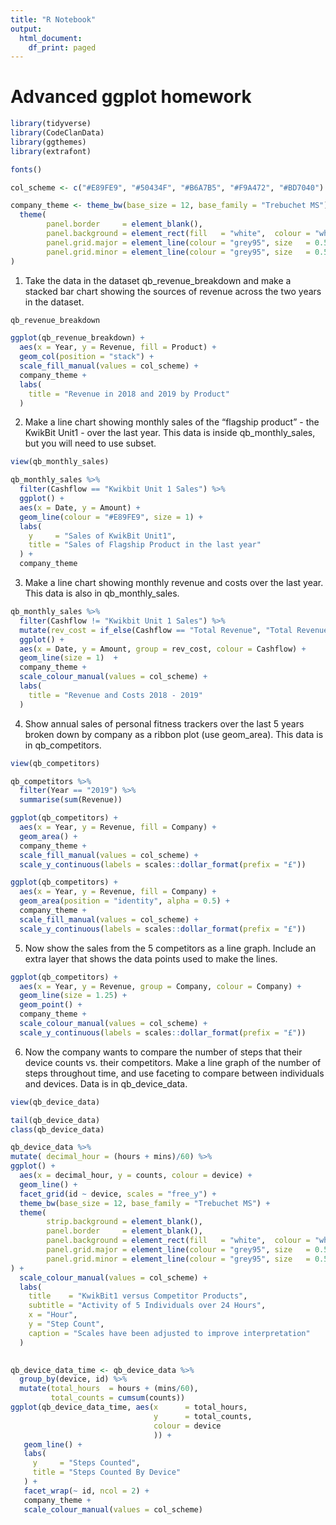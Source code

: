```yaml
---
title: "R Notebook"
output:
  html_document:
    df_print: paged
---
```


# Advanced ggplot homework

```r
library(tidyverse)
library(CodeClanData)
library(ggthemes)
library(extrafont)

fonts()

col_scheme <- c("#E89FE9", "#50434F", "#B6A7B5", "#F9A472", "#BD7040")

company_theme <- theme_bw(base_size = 12, base_family = "Trebuchet MS") +
  theme(
        panel.border     = element_blank(), 
        panel.background = element_rect(fill   = "white",  colour = "white"),
        panel.grid.major = element_line(colour = "grey95", size   = 0.5), 
        panel.grid.minor = element_line(colour = "grey95", size   = 0.5)
)
```

1. Take the data in the dataset qb_revenue_breakdown and make a stacked bar chart showing the sources of revenue across the two years in the dataset.

```r
qb_revenue_breakdown

ggplot(qb_revenue_breakdown) + 
  aes(x = Year, y = Revenue, fill = Product) + 
  geom_col(position = "stack") + 
  scale_fill_manual(values = col_scheme) +
  company_theme + 
  labs(
    title = "Revenue in 2018 and 2019 by Product"
  )

```

2. Make a line chart showing monthly sales of the “flagship product” - the KwikBit Unit1 - over the last year. This data is inside qb_monthly_sales, but you will need to use subset.

```r

view(qb_monthly_sales)

qb_monthly_sales %>%
  filter(Cashflow == "Kwikbit Unit 1 Sales") %>%
  ggplot() + 
  aes(x = Date, y = Amount) + 
  geom_line(colour = "#E89FE9", size = 1) +
  labs(
    y     = "Sales of KwikBit Unit1", 
    title = "Sales of Flagship Product in the last year"
  ) + 
  company_theme

```

3. Make a line chart showing monthly revenue and costs over the last year. This data is also in qb_monthly_sales.

```r
qb_monthly_sales %>%
  filter(Cashflow != "Kwikbit Unit 1 Sales") %>%
  mutate(rev_cost = if_else(Cashflow == "Total Revenue", "Total Revenue", "Cost")) %>%
  ggplot() +
  aes(x = Date, y = Amount, group = rev_cost, colour = Cashflow) + 
  geom_line(size = 1)  + 
  company_theme + 
  scale_colour_manual(values = col_scheme) + 
  labs(
    title = "Revenue and Costs 2018 - 2019"
  )

```

4. Show annual sales of personal fitness trackers over the last 5 years broken down by company as a ribbon plot (use geom_area). This data is in qb_competitors.
```r
view(qb_competitors)

qb_competitors %>%
  filter(Year == "2019") %>%
  summarise(sum(Revenue))

ggplot(qb_competitors) + 
  aes(x = Year, y = Revenue, fill = Company) + 
  geom_area() + 
  company_theme + 
  scale_fill_manual(values = col_scheme) + 
  scale_y_continuous(labels = scales::dollar_format(prefix = "£"))

ggplot(qb_competitors) + 
  aes(x = Year, y = Revenue, fill = Company) + 
  geom_area(position = "identity", alpha = 0.5) + 
  company_theme + 
  scale_fill_manual(values = col_scheme) + 
  scale_y_continuous(labels = scales::dollar_format(prefix = "£"))


```

5. Now show the sales from the 5 competitors as a line graph. Include an extra layer that shows the data points used to make the lines.

```r
ggplot(qb_competitors) + 
  aes(x = Year, y = Revenue, group = Company, colour = Company) +
  geom_line(size = 1.25) + 
  geom_point() + 
  company_theme + 
  scale_colour_manual(values = col_scheme) + 
  scale_y_continuous(labels = scales::dollar_format(prefix = "£"))
```

6. Now the company wants to compare the number of steps that their device counts vs. their competitors. Make a line graph of the number of steps throughout time, and use faceting to compare between individuals and devices. Data is in qb_device_data.

```r
view(qb_device_data)

tail(qb_device_data)
class(qb_device_data)

qb_device_data %>%
mutate( decimal_hour = (hours + mins)/60) %>%
ggplot() + 
  aes(x = decimal_hour, y = counts, colour = device) +  
  geom_line() + 
  facet_grid(id ~ device, scales = "free_y") +
  theme_bw(base_size = 12, base_family = "Trebuchet MS") +
  theme( 
        strip.background = element_blank(), 
        panel.border     = element_blank(), 
        panel.background = element_rect(fill   = "white",  colour = "white"),
        panel.grid.major = element_line(colour = "grey95", size   = 0.5), 
        panel.grid.minor = element_line(colour = "grey95", size   = 0.5)
) +
  scale_colour_manual(values = col_scheme) + 
  labs(
    title    = "KwikBit1 versus Competitor Products", 
    subtitle = "Activity of 5 Individuals over 24 Hours", 
    x = "Hour", 
    y = "Step Count", 
    caption = "Scales have been adjusted to improve interpretation"
  ) 
  
```

```r
qb_device_data_time <- qb_device_data %>%
  group_by(device, id) %>%
  mutate(total_hours  = hours + (mins/60),
         total_counts = cumsum(counts))
ggplot(qb_device_data_time, aes(x      = total_hours, 
                                y      = total_counts,
                                colour = device
                                )) +
   geom_line() +
   labs(
     y     = "Steps Counted",
     title = "Steps Counted By Device"
   ) +
   facet_wrap(~ id, ncol = 2) +
   company_theme +
   scale_colour_manual(values = col_scheme)
```

